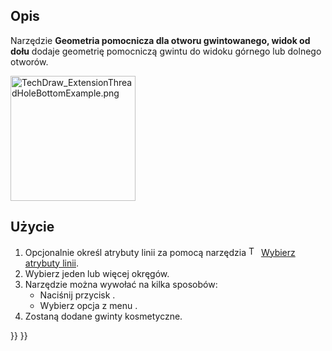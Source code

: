 <languages/>

{{Docnav/pl
|[[TechDraw_ExtensionThreadHoleSide/pl|Geometria pomocnicza dla otworu gwintowanego, widok z boku]]
|[[TechDraw_ExtensionThreadBoltSide/pl|Geometria pomocnicza dla gwintu śruby, widok z boku]]
|[[TechDraw_Workbench/pl|środowisko pracy Rysunek Techniczny]]
|IconL=TechDraw_ExtensionThreadHoleSide.svg
|IconR=TechDraw_ExtensionThreadBoltSide.svg
|IconC=Workbench_TechDraw.svg
}}

{{GuiCommand/pl
|Name=TechDraw ExtensionThreadHoleBottom
|Name/pl=Rozszerzenie Geometria pomocnicza dla otworu gwintowanego, widok od dołu
|MenuLocation=Rysunek Techniczny → Rozszerzenia: Linie środka / Gwinty → Geometria pomocnicza dla otworu gwintowanego, widok od dołu
|Workbenches=[[TechDraw_Workbench/pl|Rysunek Techniczny]]
|Shortcut=
|Version=0.20
|SeeAlso=[[TechDraw_ExtensionThreadBoltBottom/pl|Geometria pomocnicza dla gwintu śruby, widok od dołu]]
}}

<span id="Description"></span>
==Opis==

Narzędzie '''Geometria pomocnicza dla otworu gwintowanego, widok od dołu''' dodaje geometrię pomocniczą  gwintu do widoku górnego lub dolnego otworów.

[[Image:TechDraw_ExtensionThreadHoleBottomExample.png|200px]]
{{Caption|Po prawej stronie otwór z geometrią pomocniczą gwintu}}

<span id="Usage"></span>
==Użycie==

# Opcjonalnie określ atrybuty linii za pomocą narzędzia [[Image:TechDraw_ExtensionSelectLineAttributes.svg|16px]]  [[TechDraw_ExtensionSelectLineAttributes/pl|Wybierz atrybuty linii]].
# Wybierz jeden lub więcej okręgów.
# Narzędzie można wywołać na kilka sposobów:
#* Naciśnij przycisk {{Button|[[Image:TechDraw_ExtensionThreadHoleBottom.svg|16px]] '''Geometria pomocnicza dla otworu gwintowanego, widok od dołu'''}}.
#* Wybierz opcja z menu {{MenuCommand|Rysunek Techniczny → Rozszerzenia: Linie środka  / Gwinty → [[Image:TechDraw_ExtensionThreadHoleBottom.svg|16px]] Geometria pomocnicza dla otworu gwintowanego, widok od dołu}}.
# Zostaną dodane gwinty kosmetyczne.


{{Docnav/pl
|[[TechDraw_ExtensionThreadHoleSide/pl|Geometria pomocnicza dla otworu gwintowanego, widok z boku]]
|[[TechDraw_ExtensionThreadBoltSide/pl|Geometria pomocnicza dla gwintu śruby, widok z boku]]
|[[TechDraw_Workbench/pl|środowisko pracy Rysunek Techniczny]]
|IconL=TechDraw_ExtensionThreadHoleSide.svg
|IconR=TechDraw_ExtensionThreadBoltSide.svg
|IconC=Workbench_TechDraw.svg
}}

{{TechDraw_Tools_navi{{#translation:}}}}
{{Userdocnavi{{#translation:}}}}